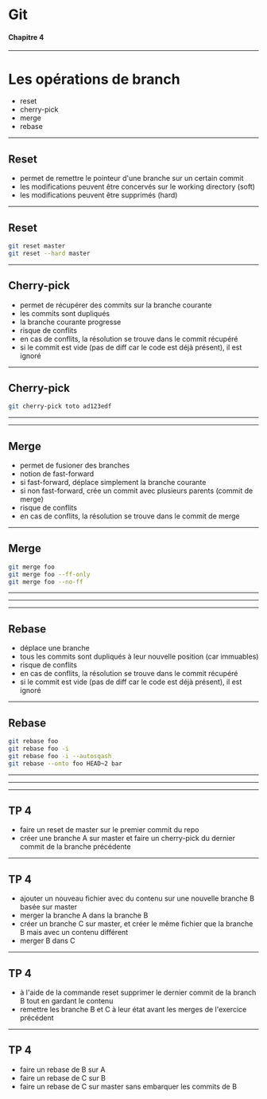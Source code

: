 # Git
#### Chapitre 4

---

# Les opérations de branch

* reset
* cherry-pick
* merge
* rebase

---

## Reset

* permet de remettre le pointeur d'une branche sur un certain commit
* les modifications peuvent être concervés sur le working directory (soft)
* les modifications peuvent être supprimés (hard)

---

## Reset

```sh
git reset master
git reset --hard master
```

---

## Cherry-pick

* permet de récupérer des commits sur la branche courante
* les commits sont dupliqués
* la branche courante progresse
* risque de conflits
* en cas de conflits, la résolution se trouve dans le commit récupéré
* si le commit est vide (pas de diff car le code est déjà présent), il est ignoré

---

## Cherry-pick

```sh
git cherry-pick toto ad123edf
```

---


<CherryPick />

---

## Merge

* permet de fusioner des branches
* notion de fast-forward
* si fast-forward, déplace simplement la branche courante
* si non fast-forward, crée un commit avec plusieurs parents
  (commit de merge)
* risque de conflits
* en cas de conflits, la résolution se trouve dans le commit de merge

---

## Merge

```sh
git merge foo
git merge foo --ff-only
git merge foo --no-ff
```

---


<MergeFf />

---


<Merge />

---

## Rebase

* déplace une branche
* tous les commits sont dupliqués à leur nouvelle position
  (car immuables)
* risque de conflits
* en cas de conflits, la résolution se trouve dans le commit récupéré
* si le commit est vide (pas de diff car le code est déjà présent), il est ignoré

---

## Rebase

```sh
git rebase foo
git rebase foo -i
git rebase foo -i --autosqash
git rebase --onto foo HEAD~2 bar
```
---


<Rebase />

---


<RebaseOnto />

---

## TP 4

* faire un reset de master sur le premier commit du repo
* créer une branche A sur master et faire un cherry-pick du dernier commit de la branche précédente

---

## TP 4

* ajouter un nouveau fichier avec du contenu sur une nouvelle branche B basée sur master
* merger la branche A dans la branche B
* créer un branche C sur master, et créer le même fichier que la branche B mais avec un contenu différent
* merger B dans C

---

## TP 4

* à l'aide de la commande reset supprimer le dernier commit de la branch B tout en gardant le contenu
* remettre les branche B et C à leur état avant les merges de l'exercice précédent

---

## TP 4

* faire un rebase de B sur A
* faire un rebase de C sur B
* faire un rebase de C sur master sans embarquer les commits de B 

